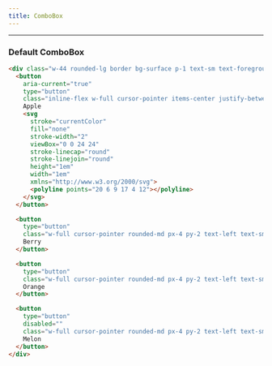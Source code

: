 ```yaml
---
title: ComboBox
---
```


---


### Default ComboBox

<DefaultComboBox />

```html title="combo-box.html"
<div class="w-44 rounded-lg border bg-surface p-1 text-sm text-foreground">
  <button
    aria-current="true"
    type="button"
    class="inline-flex w-full cursor-pointer items-center justify-between gap-2 rounded-md bg-accent px-4 py-2 text-left text-sm text-accent-foreground disabled:pointer-events-none disabled:cursor-default">
    Apple
    <svg
      stroke="currentColor"
      fill="none"
      stroke-width="2"
      viewBox="0 0 24 24"
      stroke-linecap="round"
      stroke-linejoin="round"
      height="1em"
      width="1em"
      xmlns="http://www.w3.org/2000/svg">
      <polyline points="20 6 9 17 4 12"></polyline>
    </svg>
  </button>

  <button
    type="button"
    class="w-full cursor-pointer rounded-md px-4 py-2 text-left text-sm hover:bg-accent hover:text-accent-foreground disabled:pointer-events-none disabled:cursor-default">
    Berry
  </button>

  <button
    type="button"
    class="w-full cursor-pointer rounded-md px-4 py-2 text-left text-sm hover:bg-accent hover:text-accent-foreground disabled:pointer-events-none disabled:cursor-default">
    Orange
  </button>

  <button
    type="button"
    disabled=""
    class="w-full cursor-pointer rounded-md px-4 py-2 text-left text-sm hover:bg-accent hover:text-accent-foreground disabled:pointer-events-none disabled:cursor-default disabled:bg-surface disabled:opacity-50">
    Melon
  </button>
</div>
```
